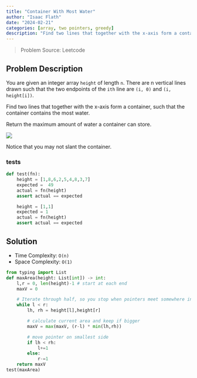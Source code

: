 ```yaml
---
title: "Container With Most Water"
author: "Isaac Flath"
date: "2024-02-21"
categories: [array, two pointers, greedy]
description: "Find two lines that together with the x-axis form a container, such that the container contains the most water."
---
```


> Problem Source: Leetcode

## Problem Description

You are given an integer array `height` of length `n`. There are n vertical lines drawn such that the two endpoints of the `ith` line are `(i, 0)` and `(i, height[i])`.

Find two lines that together with the x-axis form a container, such that the container contains the most water.

Return the maximum amount of water a container can store.

![](paste-1.png)

Notice that you may not slant the container.

### tests

```python
def test(fn):
    height = [1,8,6,2,5,4,8,3,7]
    expected =  49
    actual = fn(height)
    assert actual == expected 

    height = [1,1]
    expected = 1
    actual = fn(height)
    assert actual == expected 

```

## Solution

-   Time Complexity: `O(n)`
-   Space Complexity: `O(1)`

```python
from typing import List
def maxArea(height: List[int]) -> int:
    l,r = 0, len(height)-1 # start at each end
    maxV = 0

    # Iterate through half, so you stop when pointers meet somewhere in middle
    while l < r:
        lh, rh = height[l],height[r]

        # calculate current area and keep if bigger
        maxV = max(maxV, (r-l) * min(lh,rh))

        # move pointer on smallest side
        if lh < rh:
            l+=1
        else:
            r-=1
    return maxV
test(maxArea)
```